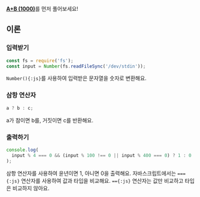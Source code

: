 [**A+B (1000)**](../1000/js)를 먼저 풀어보세요!

## 이론

### 입력받기

```js {2}
const fs = require('fs');
const input = Number(fs.readFileSync('/dev/stdin'));
```

`Number(){:js}`를 사용하여 입력받은 문자열을 숫자로 변환해요.

### 삼항 연산자

```js
a ? b : c;
```

a가 참이면 b를, 거짓이면 c를 반환해요.

### 출력하기

```js
console.log(
  input % 4 === 0 && (input % 100 !== 0 || input % 400 === 0) ? 1 : 0
);
```

삼항 연산자를 사용하여 윤년이면 1, 아니면 0을 출력해요.
자바스크립트에서는 `==={:js}` 연산자를 사용하여 값과 타입을 비교해요.
`=={:js}` 연산자는 값만 비교하고 타입은 비교하지 않아요.
